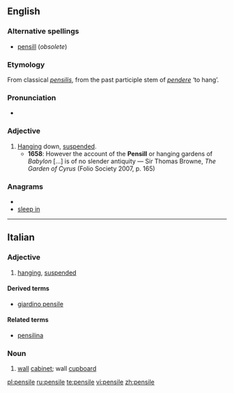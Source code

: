 ==English==

===Alternative spellings===
* [[pensill]] (''obsolete'')

===Etymology===
From classical {{etyl|la}} ''[[pensilis]]'', from the past participle stem of ''[[pendere]]'' ‘to hang’.

===Pronunciation===
* {{IPA|/ˈpɛnsaɪl/}}

===Adjective===
{{en-adj}}

# [[hanging|Hanging]] down, [[suspended]].
#* '''1658''': However the account of the '''Pensill''' or hanging gardens of ''Babylon'' [...] is of no slender antiquity — Sir Thomas Browne, ''The Garden of Cyrus'' (Folio Society 2007, p. 165)

===Anagrams===
* {{alphagram|eeilnps}}
* [[sleep in#English|sleep in]]

----

==Italian==

===Adjective===
{{it-adj|pensil|e|i}}

# [[hanging]], [[suspended]]

====Derived terms====
* [[giardino pensile]]

====Related terms====
* [[pensilina]]

===Noun===
{{it-noun|pensil|m|e|i}} 

# [[wall]] [[cabinet]]; wall [[cupboard]]

[[pl:pensile]]
[[ru:pensile]]
[[te:pensile]]
[[vi:pensile]]
[[zh:pensile]]